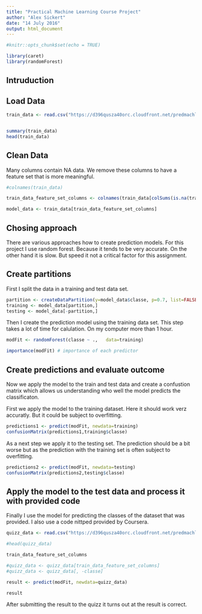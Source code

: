 ```yaml
---
title: "Practical Machine Learning Course Project"
author: "Alex Sickert"
date: "14 July 2016"
output: html_document
---
```





```r

#knitr::opts_chunk$set(echo = TRUE)

library(caret)
library(randomForest)


```

## Intruduction


## Load Data


```r

train_data <- read.csv("https://d396qusza40orc.cloudfront.net/predmachlearn/pml-training.csv", header=TRUE, sep=",", na.strings=c("NA",""))


summary(train_data)
head(train_data)

```

## Clean Data

Many columns contain NA data. We remove these columns to have a feature set that is more meaningful.

```r

#colnames(train_data)

train_data_feature_set_columns <- colnames(train_data[colSums(is.na(train_data)) == 0])[-(1:7)]

model_data <- train_data[train_data_feature_set_columns]


```

## Chosing approach 

There are various approaches how to create prediction models. For this project I use random forest. Because it tends to be very accurate. On the other hand it is slow. But speed it not a critical factor for this assignment. 

## Create partitions

First I split the data in a training and test data set. 

```r

partition <- createDataPartition(y=model_data$classe, p=0.7, list=FALSE )
training <- model_data[partition,]
testing <- model_data[-partition,]


```

Then I create the prediction model using the training data set. This step takes a lot of time for calulation. On my computer more than 1 hour. 

```r

modFit <- randomForest(classe ~ .,   data=training)

importance(modFit) # importance of each predictor


```

## Create predictions and evaluate outcome

Now we apply the model to the train and test data and create a confustion matrix which allows us understanding who well the model predicts the classificaton. 

First we apply the model to the training dataset. Here it should work verz accuratly. But it could be subject to overfitting. 

```r


predictions1 <- predict(modFit, newdata=training)
confusionMatrix(predictions1,training$classe)

```


As a next step we apply it to the testing set. The prediction should be a bit worse but as the prediction with the training set is often subject to overfitting. 

```r

predictions2 <- predict(modFit, newdata=testing)
confusionMatrix(predictions2,testing$classe)


```



## Apply the model to the test data and process it with provided code

Finally I use the model for predicting the classes of the dataset that was provided. I also use a code nittped provided by Coursera. 

```r

quizz_data <- read.csv("https://d396qusza40orc.cloudfront.net/predmachlearn/pml-testing.csv", header=TRUE, sep=",", na.strings=c("NA",""))

#head(quizz_data)

train_data_feature_set_columns

#quizz_data <- quizz_data[train_data_feature_set_columns]
#quizz_data <- quizz_data[, -classe]

result <- predict(modFit, newdata=quizz_data)

result

```

After submitting the result to the quizz it turns out at the result is correct.
